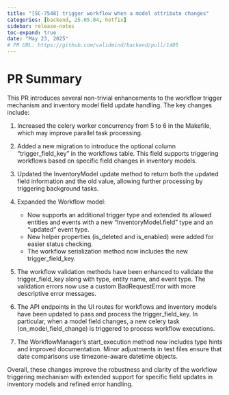 ```yaml
---
title: "[SC-7548] trigger workflow when a model attribute changes"
categories: [backend, 25.05.04, hotfix]
sidebar: release-notes
toc-expand: true
date: "May 23, 2025"
# PR URL: https://github.com/validmind/backend/pull/1405
---
```

# PR Summary

This PR introduces several non-trivial enhancements to the workflow trigger mechanism and inventory model field update handling. The key changes include:

1. Increased the celery worker concurrency from 5 to 6 in the Makefile, which may improve parallel task processing.

2. Added a new migration to introduce the optional column "trigger_field_key" in the workflows table. This field supports triggering workflows based on specific field changes in inventory models.

3. Updated the InventoryModel update method to return both the updated field information and the old value, allowing further processing by triggering background tasks.

4. Expanded the Workflow model:
   - Now supports an additional trigger type and extended its allowed entities and events with a new "InventoryModel.field" type and an "updated" event type.
   - New helper properties (is_deleted and is_enabled) were added for easier status checking.
   - The workflow serialization method now includes the new trigger_field_key.

5. The workflow validation methods have been enhanced to validate the trigger_field_key along with type, entity name, and event type. The validation errors now use a custom BadRequestError with more descriptive error messages.

6. The API endpoints in the UI routes for workflows and inventory models have been updated to pass and process the trigger_field_key. In particular, when a model field changes, a new celery task (on_model_field_change) is triggered to process workflow executions.

7. The WorkflowManager's start_execution method now includes type hints and improved documentation. Minor adjustments in test files ensure that date comparisons use timezone-aware datetime objects.

Overall, these changes improve the robustness and clarity of the workflow triggering mechanism with extended support for specific field updates in inventory models and refined error handling.